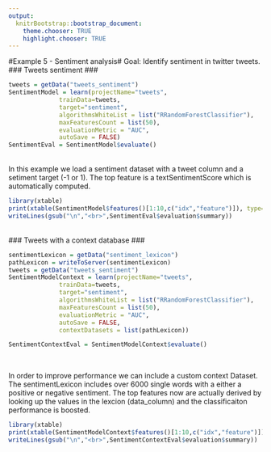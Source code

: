 ```yaml
---
output:
  knitrBootstrap::bootstrap_document:
    theme.chooser: TRUE
    highlight.chooser: TRUE
---
```


<!--
%\VignetteEngine{knitr::rmarkdown}
%\VignetteIndexEntry{Example 5}
%\VignetteDepends{xtable}
-->
#Example 5 - Sentiment analysis#
Goal: Identify sentiment in twitter tweets.
<br>
### Tweets sentiment ###
```r
tweets = getData("tweets_sentiment")
SentimentModel = learn(projectName="tweets",
              trainData=tweets,
              target="sentiment",
              algorithmsWhiteList = list("RRandomForestClassifier"),
              maxFeaturesCount = list(50),
              evaluationMetric = "AUC",
              autoSave = FALSE)
SentimentEval = SentimentModel$evaluate()
```
<br>
In this example we load a sentiment dataset with a tweet column and a setiment target (-1 or 1). The top feature is a textSentimentScore which is automatically computed.

```r
library(xtable)
print(xtable(SentimentModel$features()[1:10,c("idx","feature")]), type='html', comment=F) 
writeLines(gsub("\n","<br>",SentimentEval$evaluation$summary))
```

<br>
### Tweets with a context database ###

```r
sentimentLexicon = getData("sentiment_lexicon")
pathLexicon = writeToServer(sentimentLexicon)
tweets = getData("tweets_sentiment")
SentimentModelContext = learn(projectName="tweets",
              trainData=tweets,
              target="sentiment",
              algorithmsWhiteList = list("RRandomForestClassifier"),
              maxFeaturesCount = list(50),
              evaluationMetric = "AUC",
              autoSave = FALSE,
              contextDatasets = list(pathLexicon))

SentimentContextEval = SentimentModelContext$evaluate()
```
<br>

In order to improve performance we can include a custom context Dataset. The sentimentLexicon includes over 6000 single words with a either a positive or negative sentiment. The top features now are actually derived by looking up the values in the lexcion (data_column) and the classificaiton performance is boosted.

```r
library(xtable)
print(xtable(SentimentModelContext$features()[1:10,c("idx","feature")]), type='html', comment=F) 
writeLines(gsub("\n","<br>",SentimentContextEval$evaluation$summary))
```
